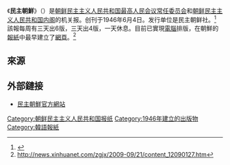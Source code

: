 《'''民主朝鮮'''》（{{朝|민주조선|民主朝鮮}}）是[[朝鲜民主主义人民共和国|朝鲜民主主义人民共和国]][[最高人民会议常任委员会|最高人民会议常任委员会]]和[[朝鲜民主主义人民共和国政府|朝鲜民主主义人民共和国内阁]]的机关报。创刊于1946年6月4日。发行单位是民主朝鲜社。<ref>{{Cite web |url=http://www.dprk-tv.com/F1/080601/ |title=存档副本 |accessdate=2009-10-17 |archive-date=2008-08-29 |archive-url=https://web.archive.org/web/20080829122902/http://www.dprk-tv.com/F1/080601/ |dead-url=yes }}</ref>
該報每周有三天出6版，三天出4版，一天休息。目前已實現[[電腦|電腦]]排版，在朝鮮的[[報紙|報紙]]中最早建立了[[網頁|網頁]]。<ref>http://news.xinhuanet.com/zgjx/2009-09/21/content_12090127.htm</ref>

== 來源 ==
{{reflist}}
{{korea-stub}}
== 外部鏈接 ==
*[http://www.minzu.rep.kp/ 民主朝鮮官方網站] {{Wayback|url=http://www.minzu.rep.kp/ |date=20220104162837 }}{{ko}}{{en}}{{zh}}

{{朝鲜民主主义人民共和国媒体}}[[Category:朝鲜民主主义人民共和国报纸|Category:朝鲜民主主义人民共和国报纸]]
[[Category:1946年建立的出版物|Category:1946年建立的出版物]]
[[Category:韓語報紙|Category:韓語報紙]]
